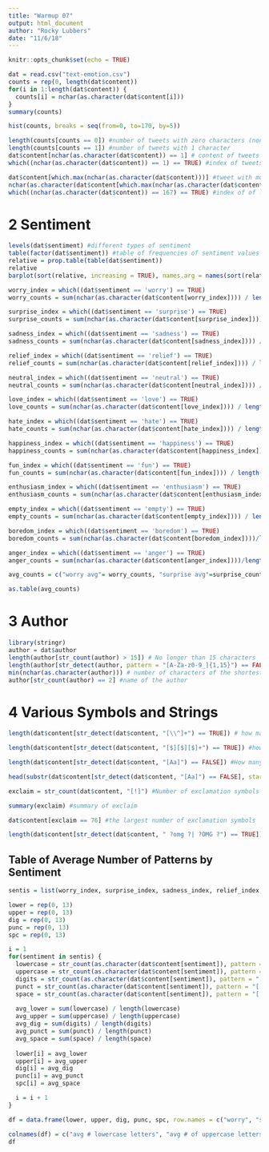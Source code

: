 ```yaml
---
title: "Warmup 07"
output: html_document
author: "Rocky Lubbers"
date: "11/6/18"
---
```


```r
knitr::opts_chunk$set(echo = TRUE)
```


```r
dat = read.csv("text-emotion.csv")
counts = rep(0, length(dat$content))
for(i in 1:length(dat$content)) {
  counts[i] = nchar(as.character(dat$content[i]))
}
summary(counts)

hist(counts, breaks = seq(from=0, to=170, by=5))

```

```r
length(counts[counts == 0]) #number of tweets with zero characters (none)
length(counts[counts == 1]) #number of tweets with 1 character
dat$content[nchar(as.character(dat$content)) == 1] # content of tweets with 1 character
which((nchar(as.character(dat$content)) == 1) == TRUE) #index of tweets with 1 character

dat$content[which.max(nchar(as.character(dat$content)))] #tweet with most characters
nchar(as.character(dat$content[which.max(nchar(as.character(dat$content)))])) #length of longest tweet
which((nchar(as.character(dat$content)) == 167) == TRUE) #index of of longest tweet
```


# 2 Sentiment
```r
levels(dat$sentiment) #different types of sentiment
table(factor(dat$sentiment)) #table of frequencies of sentiment values
relative = prop.table(table(dat$sentiment))
relative
barplot(sort(relative, increasing = TRUE), names.arg = names(sort(relative, increasing = TRUE)), horiz = TRUE,  las=1)

worry_index = which((dat$sentiment == 'worry') == TRUE)
worry_counts = sum(nchar(as.character(dat$content[worry_index]))) / length(worry_index)

surprise_index = which((dat$sentiment == 'surprise') == TRUE)
surprise_counts = sum(nchar(as.character(dat$content[surprise_index]))) / length(surprise_index)

sadness_index = which((dat$sentiment == 'sadness') == TRUE)
sadness_counts = sum(nchar(as.character(dat$content[sadness_index]))) / length(sadness_index)

relief_index = which((dat$sentiment == 'relief') == TRUE)
relief_counts = sum(nchar(as.character(dat$content[relief_index]))) / length(relief_index)

neutral_index = which((dat$sentiment == 'neutral') == TRUE)
neutral_counts = sum(nchar(as.character(dat$content[neutral_index]))) / length(neutral_index)

love_index = which((dat$sentiment == 'love') == TRUE)
love_counts = sum(nchar(as.character(dat$content[love_index]))) / length(love_index)

hate_index = which((dat$sentiment == 'hate') == TRUE)
hate_counts = sum(nchar(as.character(dat$content[hate_index]))) / length(hate_index)

happiness_index = which((dat$sentiment == 'happiness') == TRUE)
happiness_counts = sum(nchar(as.character(dat$content[happiness_index]))) / length(happiness_index)

fun_index = which((dat$sentiment == 'fun') == TRUE)
fun_counts = sum(nchar(as.character(dat$content[fun_index]))) / length(fun_index)

enthusiasm_index = which((dat$sentiment == 'enthusiasm') == TRUE)
enthusiasm_counts = sum(nchar(as.character(dat$content[enthusiasm_index]))) /length(enthusiasm_index)

empty_index = which((dat$sentiment == 'empty') == TRUE)
empty_counts = sum(nchar(as.character(dat$content[empty_index]))) / length(empty_index)

boredom_index = which((dat$sentiment == 'boredom') == TRUE)
boredom_counts = sum(nchar(as.character(dat$content[boredom_index])))/length(boredom_index)

anger_index = which((dat$sentiment == 'anger') == TRUE)
anger_counts = sum(nchar(as.character(dat$content[anger_index])))/length(anger_index)

avg_counts = c("worry avg"= worry_counts, "surprise avg"=surprise_counts, "sadness avg"=sadness_counts, "relief avg"=relief_counts, "neutral avg"=neutral_counts, "love avg"=love_counts, "hate avg"=hate_counts, "happiness avg"=happiness_counts,"fun avg"=fun_counts, "enthusiasm avg"=enthusiasm_counts, "empty avg"=empty_counts, "boredom avg"=boredom_counts, "anger avg"=anger_counts)

as.table(avg_counts)
```


# 3 Author
```r
library(stringr)
author = dat$author
length(author[str_count(author) > 15]) # No longer than 15 characters
length(author[str_detect(author, pattern = "[A-Za-z0-9_]{1,15}") == FALSE]) # make sure username contains no symbols other than alphanumerics
min(nchar(as.character(author))) # number of characters of the shortest username
author[str_count(author) == 2] #name of the author 
```

# 4 Various Symbols and Strings 
```r
length(dat$content[str_detect(dat$content, "[\\^]+") == TRUE]) # how many tweets contain at least one caret symbol

length(dat$content[str_detect(dat$content, "[$][$][$]+") == TRUE]) #how many tweets contain three or more consecutive dollar symbols

length(dat$content[str_detect(dat$content, "[Aa]") == FALSE]) #How many tweets do NOT contain the characters

head(substr(dat$content[str_detect(dat$content, "[Aa]") == FALSE], start = 1, stop = 10), 10) #first 10 elements of the tweets that do NOT contain the characters 

exclaim = str_count(dat$content, "[!]") #Number of exclamation symbols

summary(exclaim) #summary of exclaim

dat$content[exclaim == 76] #the largest number of exclamation symbols

length(dat$content[str_detect(dat$content, " ?omg ?| ?OMG ?") == TRUE]) #strings with 'omg'
```

## Table of Average Number of Patterns by Sentiment
```r
sentis = list(worry_index, surprise_index, sadness_index, relief_index, neutral_index, love_index, hate_index, happiness_index, fun_index, enthusiasm_index, empty_index, boredom_index, anger_index)

lower = rep(0, 13)
upper = rep(0, 13)
dig = rep(0, 13)
punc = rep(0, 13)
spc = rep(0, 13)

i = 1
for(sentiment in sentis) {
  lowercase = str_count(as.character(dat$content[sentiment]), pattern = "[:lower:]")
  uppercase = str_count(as.character(dat$content[sentiment]), pattern = "[:upper:]")
  digits = str_count(as.character(dat$content[sentiment]), pattern = "[:digit:]")
  punct = str_count(as.character(dat$content[sentiment]), pattern = "[:punct:]")
  space = str_count(as.character(dat$content[sentiment]), pattern = "[:space:]")
  
  avg_lower = sum(lowercase) / length(lowercase)
  avg_upper = sum(uppercase) / length(uppercase)
  avg_dig = sum(digits) / length(digits)
  avg_punct = sum(punct) / length(punct)
  avg_space = sum(space) / length(space)
  
  lower[i] = avg_lower
  upper[i] = avg_upper
  dig[i] = avg_dig
  punc[i] = avg_punct
  spc[i] = avg_space

  i = i + 1
}

df = data.frame(lower, upper, dig, punc, spc, row.names = c("worry", "surprise", "sadness", "relief", "neutral", "love", "hate", "happiness", "fun", "enthusiasm", "empty", "boredom", "anger"))

colnames(df) = c("avg # lowercase letters", "avg # of uppercase letters", "avg # of digits", "avg # of punctuations", "avg # of spaces")
df
```












